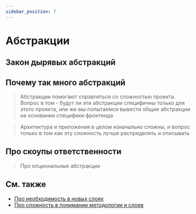 ```yaml
---
sidebar_position: 7
---
```



# Абстракции

<WIP ticket="186" />

## Закон дырявых абстракций

## Почему так много абстракций

> Абстракции помогают справляться со сложностью проекта. Вопрос в том - будут ли эти абстракции специфичны только для этого проекта, или же мы попытаемся вывести общие абстракции на основании специфики фронтенда

> Архитектура и приложения в целом изначально сложны, и вопрос только в том как эту сложность лучше распределять и описывать

## Про скоупы ответственности

> Про опциональные абстракции

## См. также
- [Про необходимость в новых слоях](https://t.me/feature_sliced/2801)
- [Про сложность в понимании методологии и слоев](https://t.me/feature_sliced/2619)
